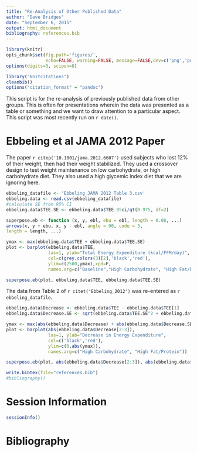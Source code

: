 ```yaml
---
title: "Re-Analysis of Other Published Data"
author: "Dave Bridges"
date: "September 6, 2015"
output: html_document
bibliography: references.bib
---
```


```r
library(knitr)
opts_chunk$set(fig.path='figures/',
               echo=FALSE, warning=FALSE, message=FALSE,dev=c('png','pdf'))
options(digits=3, scipen=8)

library("knitcitations")
cleanbib()
options("citation_format" = "pandoc")
```

This script is for the re-analysis of previously published data from other groups.  This is often for presentations wherein the data was presented as a table or something and we want to draw attention to a particular aspect.  This script was most recently run on `r date()`.

# Ebbeling et al JAMA 2012 Paper

The paper `r citep('10.1001/jama.2012.6607')` used subjects who lost 12% of their weight, then had their weight stabilized.  They used a crossover design to test weight maintenance on low carbohydrate, or high carbohydrate diet.  They also used a high glycemic index diet that we are ignoring here.

```r
ebbeling_datafile <- 'Ebbeling JAMA 2012 Table 3.csv'
ebbeling.data <- read.csv(ebbeling_datafile)
#calculate SE from 95% CI
ebbeling.data$TEE.SE <- ebbeling.data$TEE.95ci/qt(0.975, df=2)

superpose.eb <- function (x, y, ebl, ebu = ebl, length = 0.08, ...)
arrows(x, y + ebu, x, y - ebl, angle = 90, code = 3,
length = length, ...)

ymax <- max(ebbeling.data$TEE + ebbeling.data$TEE.SE)
plot <- barplot(ebbeling.data$TEE,
                las=1, ylab="Total Energy Expenditure (kcal/FFM/day)",
                col=c(grey.colors(3)[2],'black','red'),
                ylim=c(2500,ymax),xpd=F,
                names.arg=c("Baseline","High Carbohydrate", "High Fat/Protein"))

superpose.eb(plot, ebbeling.data$TEE, ebbeling.data$TEE.SE)
```

The data from Table 2 of `r citet('Ebbeling_2012')` was re-entered as `r ebbeling_datafile`.

```r
ebbeling.data$Decrease <- ebbeling.data$TEE - ebbeling.data$TEE[1]
ebbeling.data$Decrease.SE <- sqrt(ebbeling.data$TEE.SE^2 + ebbeling.data$TEE.SE[1]^2)

ymax <- max(abs(ebbeling.data$Decrease) + abs(ebbeling.data$Decrease.SE))
plot <- barplot(abs(ebbeling.data$Decrease[2:3]),
                las=1, ylab="Decrease in Energy Expenditure",
                col=c('black','red'),
                ylim=c(0,abs(ymax)),
                names.arg=c("High Carbohydrate", "High Fat/Protein"))

superpose.eb(plot, abs(ebbeling.data$Decrease[2:3]), abs(ebbeling.data$Decrease.SE[2:3]))
```

```r
write.bibtex(file="references.bib")
#bibliography()
```


# Session Information

```r
sessionInfo()
```

# Bibliography